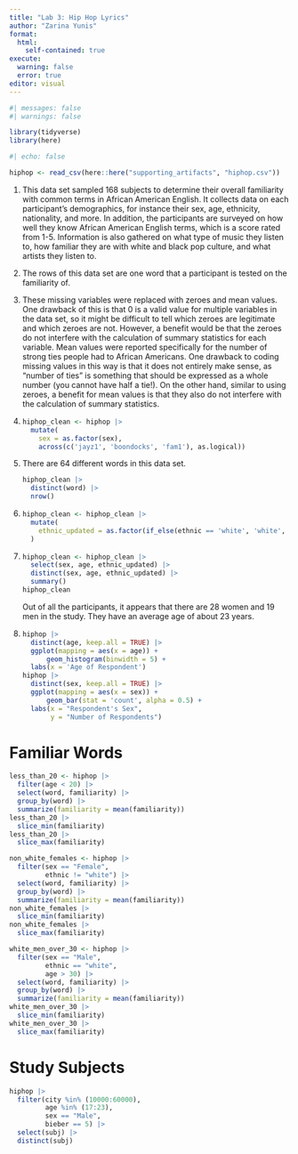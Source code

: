 ```yaml
---
title: "Lab 3: Hip Hop Lyrics"
author: "Zarina Yunis"
format: 
  html:
    self-contained: true
execute:
  warning: false
  error: true
editor: visual
---
```


```r
#| messages: false
#| warnings: false

library(tidyverse)
library(here)
```

```r
#| echo: false

hiphop <- read_csv(here::here("supporting_artifacts", "hiphop.csv"))
```

1.  This data set sampled 168 subjects to determine their overall familiarity with common terms in African American English. It collects data on each participant's demographics, for instance their sex, age, ethnicity, nationality, and more. In addition, the participants are surveyed on how well they know African American English terms, which is a score rated from 1-5. Information is also gathered on what type of music they listen to, how familiar they are with white and black pop culture, and what artists they listen to.

2.  The rows of this data set are one word that a participant is tested on the familiarity of.

3.  These missing variables were replaced with zeroes and mean values. One drawback of this is that 0 is a valid value for multiple variables in the data set, so it might be difficult to tell which zeroes are legitimate and which zeroes are not. However, a benefit would be that the zeroes do not interfere with the calculation of summary statistics for each variable. Mean values were reported specifically for the number of strong ties people had to African Americans. One drawback to coding missing values in this way is that it does not entirely make sense, as "number of ties" is something that should be expressed as a whole number (you cannot have half a tie!). On the other hand, similar to using zeroes, a benefit for mean values is that they also do not interfere with the calculation of summary statistics.

4.  

    ```r
    hiphop_clean <- hiphop |> 
      mutate(
        sex = as.factor(sex),
        across(c('jayz1', 'boondocks', 'fam1'), as.logical))
    ```

5.  There are 64 different words in this data set.

    ```r
    hiphop_clean |> 
      distinct(word) |> 
      nrow()
    ```

6.  

    ```r
    hiphop_clean <- hiphop_clean |> 
      mutate(
        ethnic_updated = as.factor(if_else(ethnic == 'white', 'white', 'non-white'))
      )
    ```

7.  

    ```r
    hiphop_clean <- hiphop_clean |> 
      select(sex, age, ethnic_updated) |> 
      distinct(sex, age, ethnic_updated) |>
      summary()
    hiphop_clean
    ```

    Out of all the participants, it appears that there are 28 women and 19 men in the study. They have an average age of about 23 years.

8.  

    ```r
    hiphop |> 
      distinct(age, keep.all = TRUE) |> 
      ggplot(mapping = aes(x = age)) +
          geom_histogram(binwidth = 5) +
      labs(x = 'Age of Respondent')
    hiphop |> 
      distinct(sex, keep.all = TRUE) |> 
      ggplot(mapping = aes(x = sex)) +
          geom_bar(stat = 'count', alpha = 0.5) +
      labs(x = "Respondent's Sex", 
           y = "Number of Respondents")
      
    ```

# Familiar Words

```r
less_than_20 <- hiphop |> 
  filter(age < 20) |> 
  select(word, familiarity) |> 
  group_by(word) |> 
  summarize(familiarity = mean(familiarity))
less_than_20 |>  
  slice_min(familiarity)
less_than_20 |> 
  slice_max(familiarity)

non_white_females <- hiphop |> 
  filter(sex == "Female", 
         ethnic != "white") |> 
  select(word, familiarity) |> 
  group_by(word) |> 
  summarize(familiarity = mean(familiarity))
non_white_females |> 
  slice_min(familiarity)
non_white_females |> 
  slice_max(familiarity)

white_men_over_30 <- hiphop |> 
  filter(sex == "Male", 
         ethnic == "white", 
         age > 30) |> 
  select(word, familiarity) |> 
  group_by(word) |> 
  summarize(familiarity = mean(familiarity))
white_men_over_30 |> 
  slice_min(familiarity)
white_men_over_30 |> 
  slice_max(familiarity)
```

# Study Subjects

```r
hiphop |> 
  filter(city %in% (10000:60000),
         age %in% (17:23),
         sex == "Male",
         bieber == 5) |> 
  select(subj) |> 
  distinct(subj)
```
